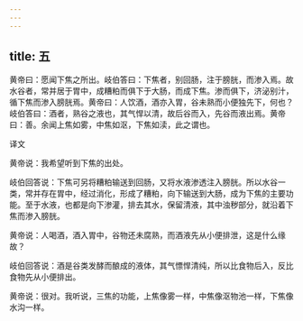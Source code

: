 ```yaml
---
---
---
```

title: 五
---




黄帝曰：愿闻下焦之所出。岐伯答曰：下焦者，别回肠，注于膀胱，而渗入焉。故水谷者，常并居于胃中，成糟粕而俱下于大肠，而成下焦。渗而俱下，济泌别汁，循下焦而渗入膀胱焉。黄帝曰：人饮酒，酒亦入胃，谷未熟而小便独先下，何也？岐伯答曰：酒者，熟谷之液也，其气悍以清，故后谷而入，先谷而液出焉。黄帝曰：善。余闻上焦如雾，中焦如沤，下焦如渎，此之谓也。

译文

黄帝说：我希望听到下焦的出处。

岐伯回答说：下焦可另将糟粕输送到回肠，又将水液渗透注入膀胱。所以水谷一类，常并存在胃中，经过消化，形成了糟粕，向下输送到大肠，成为下焦的主要功能。至于水液，也都是向下渗灌，排去其水，保留清液，其中浊秽部分，就沿着下焦而渗入膀胱。

黄帝说：人喝酒，酒入胃中，谷物还未腐熟，而酒液先从小便排泄，这是什么缘故？

岐伯回答说：酒是谷类发酵而酿成的液体，其气慓悍清纯，所以比食物后入，反比食物先从小便排出。

黄帝说：很对。我听说，三焦的功能，上焦像雾一样，中焦像沤物池一样，下焦像水沟一样。